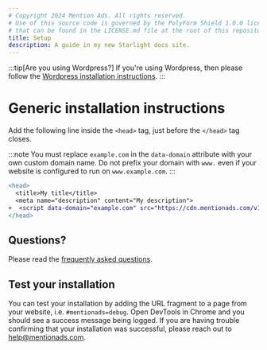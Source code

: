 ```yaml
---
# Copyright 2024 Mention Ads. All rights reserved.
# Use of this source code is governed by the PolyForm Shield 1.0.0 license
# that can be found in the LICENSE.md file at the root of this repository.
title: Setup
description: A guide in my new Starlight docs site.
---
```


:::tip[Are you using Wordpress?]
If you're using Wordpress, then please follow the [Wordpress installation instructions](/setup/wordpress/).
:::

# Generic installation instructions

Add the following line inside the `<head>` tag, just before the `</head>` tag closes.

:::note
You must replace `example.com` in the `data-domain` attribute with your own custom domain name.
Do not prefix your domain with `www.` even if your website is configured to run on `www.example.com`.
:::

```diff lang="html"
<head>
  <title>My title</title>
  <meta name="description" content="My description">
+  <script data-domain="example.com" src="https://cdn.mentionads.com/v1/script.min.js" defer></script>
</head>
```

## Questions?

Please read the [frequently asked questions](/faq/).

## Test your installation

You can test your installation by adding the URL fragment to a page from your website, i.e. `#mentionads=debug`.
Open DevTools in Chrome and you should see a success message being logged.
If you are having trouble confirming that your installation was successful, please reach out to [help@mentionads.com](mailto:help@mentionads.com).
